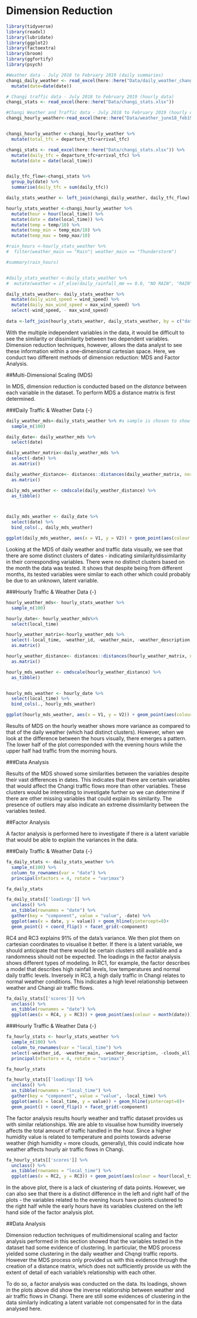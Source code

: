 # Dimension Reduction




```r
library(tidyverse)
library(readxl)
library(lubridate)
library(ggplot2)
library(factoextra)
library(broom)
library(ggfortify)
library(psych)
```




```r
#Weather data - July 2018 to February 2019 (daily summaries)
changi_daily_weather <- read_excel(here::here("Data/daily_weather_changi.xlsx")) %>% 
  mutate(date=date(date))

# Changi traffic data - July 2018 to February 2019 (hourly data)
changi_stats <- read_excel(here::here("Data/changi_stats.xlsx"))

#Changi Weather and Traffic data - July 2018 to February 2019 (hourly data)
changi_hourly_weather<-read_excel(here::here("Data/weather_june18_feb19.xlsx")) 


changi_hourly_weather <-changi_hourly_weather %>% 
  mutate(total_tfc = departure_tfc+arrival_tfc)

```



```r
changi_stats <- read_excel(here::here("Data/changi_stats.xlsx")) %>% 
  mutate(daily_tfc = departure_tfc+arrival_tfc) %>% 
  mutate(date = date(local_time))


daily_tfc_flow<-changi_stats %>% 
  group_by(date) %>% 
  summarise(daily_tfc = sum(daily_tfc))

daily_stats_weather <- left_join(changi_daily_weather, daily_tfc_flow)
```


```r

hourly_stats_weather <-changi_hourly_weather %>% 
  mutate(hour = hour(local_time)) %>% 
  mutate(date = date(local_time)) %>% 
  mutate(temp = temp/10) %>% 
  mutate(temp_min = temp_min/10) %>% 
  mutate(temp_max = temp_max/10)

```




```r

#rain_hours <-hourly_stats_weather %>% 
#  filter(weather_main == "Rain"| weather_main == "Thunderstorm")

#summary(rain_hours)


#daily_stats_weather <-daily_stats_weather %>% 
#  mutate(weather = if_else(daily_rainfall_mm == 0.0, "NO RAIN", "RAIN"))
```





```r

daily_stats_weather<- daily_stats_weather %>%
  mutate(daily_wind_speed = wind_speed) %>% 
  mutate(daily_max_wind_speed = max_wind_speed) %>%
  select(-wind_speed, - max_wind_speed)
  
data <-left_join(hourly_stats_weather, daily_stats_weather, by = c("date"))
```


With the multiple independent variables in the data, it would be difficult to see the similarity or dissimilarity between two dependent variables. Dimension reduction techniques, however, allows the data analyst to see these information within a one-dimensional cartesian space. Here, we conduct two different methods of dimension reduction: MDS and Factor Analysis.

##Multi-Dimensional Scaling (MDS)

In MDS, dimension reduction is conducted based on the *distance* between each variable in the dataset. To perform MDS a distance matrix is first determined.  

###Daily Traffic & Weather Data {-}



```r
daily_weather_mds<-daily_stats_weather %>% #a sample is chosen to show more visual clarity
  sample_n(100)

daily_date<- daily_weather_mds %>% 
  select(date)

daily_weather_matrix<-daily_weather_mds %>% 
  select(-date) %>%
  as.matrix()
```


```r
daily_weather_distance<- distances::distances(daily_weather_matrix, normalize = "studentize") %>% 
  as.matrix()

daily_mds_weather <- cmdscale(daily_weather_distance) %>% 
  as_tibble()



daily_mds_weather <- daily_date %>% 
  select(date) %>% 
  bind_cols(., daily_mds_weather)
```



```r
ggplot(daily_mds_weather, aes(x = V1, y = V2)) + geom_point(aes(colour = month(date)))
```
Looking at the MDS of daily weather and traffic data visually, we see that there are some distinct clusters of dates - indicating similarity/dissimilarity in their corresponding variables. There were no distinct clusters based on the month the data was tested. It shows that despite being from different months, its tested variables were similar to each other which could probably be due to an unknown, latent variable.

###Hourly Traffic & Weather Data {-}
```r
hourly_weather_mds<- hourly_stats_weather %>% 
  sample_n(100)

hourly_date<- hourly_weather_mds%>% 
  select(local_time)

hourly_weather_matrix<-hourly_weather_mds %>% 
  select(-local_time, -weather_id, -weather_main, -weather_description, -clouds_all, -date, -arrival_tfc, -departure_tfc) %>%
  as.matrix()

```


```r
hourly_weather_distance<- distances::distances(hourly_weather_matrix, normalize = "studentize") %>% 
  as.matrix()

hourly_mds_weather <- cmdscale(hourly_weather_distance) %>% 
  as_tibble()


hourly_mds_weather <- hourly_date %>% 
  select(local_time) %>% 
  bind_cols(., hourly_mds_weather)
```


```r
ggplot(hourly_mds_weather, aes(x = V1, y = V2)) + geom_point(aes(colour = hour(local_time)))
```

Results of MDS on the hourly weather shows more variance as compared to that of the daily weather (which had distinct clusters). However, when we look at the difference between the hours visually, there emerges a pattern. The lower half of the plot corresponded with the evening hours while the upper half had traffic from the morning hours.


###Data Analysis

Results of the MDS showed some similarities between the variables despite their vast differences in dates. This indicates that there are certain variables that would affect the Changi traffic flows more than other variables. These clusters would be interesting to investigate further so we can determine if there are other missing variables that could explain its similarity. The presence of outliers may also indicate an extreme dissimilarity between the variables tested.

##Factor Analysis

A factor analysis is performed here to investigate if there *is* a latent variable that would be able to explain the variances in the data. 

###Daily Traffic & Weather Data {-}
```r
fa_daily_stats <- daily_stats_weather %>% 
  sample_n(100) %>% 
  column_to_rownames(var = "date") %>% 
  principal(nfactors = 4, rotate = "varimax")

fa_daily_stats
```

```r
fa_daily_stats[['loadings']] %>% 
  unclass() %>% 
  as_tibble(rownames = "date") %>%
  gather(key = "component", value = "value", -date) %>% 
  ggplot(aes(x = date, y = value)) + geom_hline(yintercept=0)+
  geom_point() + coord_flip() + facet_grid(~component)
```



RC4 and RC3 explains 91% of the data's variance. We then plot them on cartesian coordinates to visualise it better. If there is a latent variable, we should anticipate that there would be certain clusters still available and a randomness should not be expected. The loadings in the factor analysis shows different types of modeling. In RC1, for example, the factor describes a model that describes high rainfall levels, low temperatures and normal daily traffic levels. Inversely in RC3, a high daily traffic in Changi relates to normal weather conditions. This indicates a high level relationship between weather and Changi air traffic flows. 

```r
fa_daily_stats[['scores']] %>% 
  unclass() %>% 
  as_tibble(rownames = "date") %>%
  ggplot(aes(x = RC4, y = RC3)) + geom_point(aes(colour = month(date)))
```

###Hourly Traffic & Weather Data {-}

```r
fa_hourly_stats <- hourly_stats_weather %>% 
  sample_n(100) %>% 
  column_to_rownames(var = "local_time") %>% 
  select(-weather_id, -weather_main, -weather_description, -clouds_all, -date, -departure_tfc, -arrival_tfc) %>% 
  principal(nfactors = 4, rotate = "varimax")

fa_hourly_stats
```

```r
fa_hourly_stats[['loadings']] %>% 
  unclass() %>% 
  as_tibble(rownames = "local_time") %>%
  gather(key = "component", value = "value", -local_time) %>% 
  ggplot(aes(x = local_time, y = value)) + geom_hline(yintercept=0)+
  geom_point() + coord_flip() + facet_grid(~component)
```

The factor analysis results hourly weather and traffic dataset provides us with similar relationships. We are able to visualise how humidity inversely affects the total amount of traffic handled in the hour. Since a higher humidity value is related to temperature and points towards adverse weather (high humidity = more clouds, generally), this could indicate how weather affects hourly air traffic flows in Changi.

```r
fa_hourly_stats[['scores']] %>% 
  unclass() %>% 
  as_tibble(rownames = "local_time") %>%
  ggplot(aes(x = RC2, y = RC3)) + geom_point(aes(colour = hour(local_time)))
```

In the above plot, there is a lack of ckustering of data points. However, we can also see that there is a distinct difference in the left and right half of the plots - the variables related to the evening hours have points clustered to the right half while the early hours have its variables clustered on the left hand side of the factor analysis plot. 



##Data Analysis

Dimension reduction techniques of multidimensional scaling and factor analysis performed in this section showed that the variables tested in the dataset had some evidence of clustering. In particular, the MDS process yielded some clustering in the daily weather and Chqngi traffic reports. However the MDS process only provided us with this evidence through the creation of a distance matrix, which does not sufficiently provide us with the extent of detail of each variable's relationship with each other. 

To do so, a factor analysis was conducted on the data. Its loadings, shown in the plots above did show the inverse relationship between weather and air traffic flows in Changi. There are still some evidences of clustering in the data similarly indicating a latent variable not compensated for in the data analysed here. 


